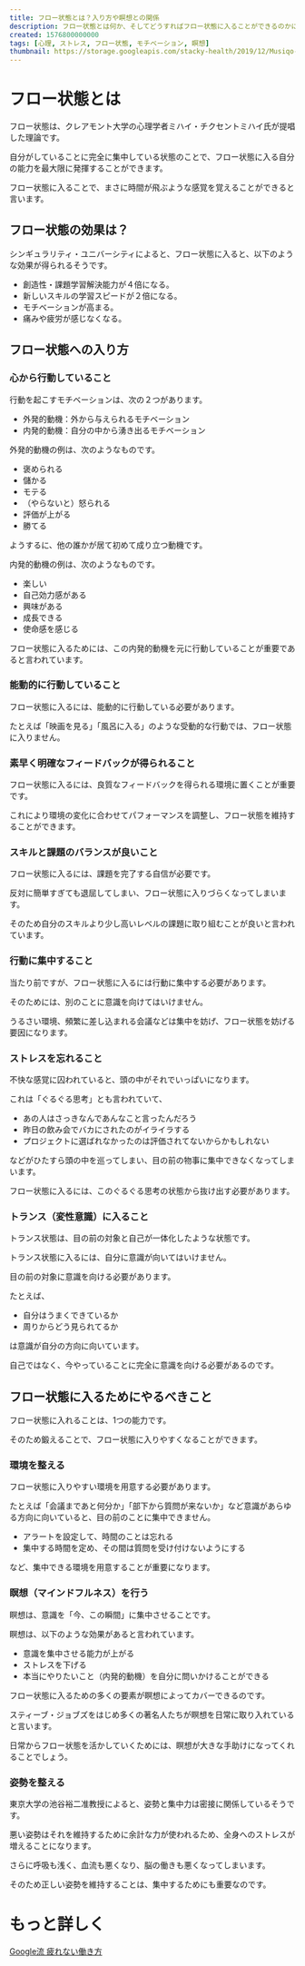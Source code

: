 ```yaml
---
title: フロー状態とは？入り方や瞑想との関係
description: フロー状態とは何か、そしてどうすればフロー状態に入ることができるのかについてまとめていきます。
created: 1576800000000
tags: [心理, ストレス, フロー状態, モチベーション, 瞑想]
thumbnail: https://storage.googleapis.com/stacky-health/2019/12/Musiqo-Guitars.png
---
```


# フロー状態とは

フロー状態は、クレアモント大学の心理学者ミハイ・チクセントミハイ氏が提唱した理論です。

自分がしていることに完全に集中している状態のことで、フロー状態に入る自分の能力を最大限に発揮することができます。

フロー状態に入ることで、まさに時間が飛ぶような感覚を覚えることができると言います。

## フロー状態の効果は？

シンギュラリティ・ユニバーシティによると、フロー状態に入ると、以下のような効果が得られるそうです。

- 創造性・課題学習解決能力が４倍になる。
- 新しいスキルの学習スピードが２倍になる。
- モチベーションが高まる。
- 痛みや疲労が感じなくなる。

## フロー状態への入り方
### 心から行動していること
行動を起こすモチベーションは、次の２つがあります。

- 外発的動機：外から与えられるモチベーション
- 内発的動機：自分の中から湧き出るモチベーション

外発的動機の例は、次のようなものです。

- 褒められる
- 儲かる
- モテる
- （やらないと）怒られる
- 評価が上がる
- 勝てる

ようするに、他の誰かが居て初めて成り立つ動機です。

内発的動機の例は、次のようなものです。

- 楽しい
- 自己効力感がある
- 興味がある
- 成長できる
- 使命感を感じる

フロー状態に入るためには、この内発的動機を元に行動していることが重要であると言われています。

### 能動的に行動していること
フロー状態に入るには、能動的に行動している必要があります。

たとえば「映画を見る」「風呂に入る」のような受動的な行動では、フロー状態に入りません。

### 素早く明確なフィードバックが得られること
フロー状態に入るには、良質なフィードバックを得られる環境に置くことが重要です。

これにより環境の変化に合わせてパフォーマンスを調整し、フロー状態を維持することができます。

### スキルと課題のバランスが良いこと
フロー状態に入るには、課題を完了する自信が必要です。

反対に簡単すぎても退屈してしまい、フロー状態に入りづらくなってしまいます。

そのため自分のスキルより少し高いレベルの課題に取り組むことが良いと言われています。

### 行動に集中すること
当たり前ですが、フロー状態に入るには行動に集中する必要があります。

そのためには、別のことに意識を向けてはいけません。

うるさい環境、頻繁に差し込まれる会議などは集中を妨げ、フロー状態を妨げる要因になります。

### ストレスを忘れること
不快な感覚に囚われていると、頭の中がそれでいっぱいになります。

これは「ぐるぐる思考」とも言われていて、

- あの人はさっきなんであんなこと言ったんだろう
- 昨日の飲み会でバカにされたのがイライラする
- プロジェクトに選ばれなかったのは評価されてないからかもしれない

などがひたすら頭の中を巡ってしまい、目の前の物事に集中できなくなってしまいます。

フロー状態に入るには、このぐるぐる思考の状態から抜け出す必要があります。

### トランス（変性意識）に入ること
トランス状態は、目の前の対象と自己が一体化したような状態です。

トランス状態に入るには、自分に意識が向いてはいけません。

目の前の対象に意識を向ける必要があります。

たとえば、

- 自分はうまくできているか
- 周りからどう見られてるか

は意識が自分の方向に向いています。

自己ではなく、今やっていることに完全に意識を向ける必要があるのです。

## フロー状態に入るためにやるべきこと
フロー状態に入れることは、1つの能力です。

そのため鍛えることで、フロー状態に入りやすくなることができます。

### 環境を整える
フロー状態に入りやすい環境を用意する必要があります。

たとえば「会議まであと何分か」「部下から質問が来ないか」など意識があらゆる方向に向いていると、目の前のことに集中できません。

- アラートを設定して、時間のことは忘れる
- 集中する時間を定め、その間は質問を受け付けないようにする

など、集中できる環境を用意することが重要になります。

### 瞑想（マインドフルネス）を行う
瞑想は、意識を「今、この瞬間」に集中させることです。

瞑想は、以下のような効果があると言われています。

- 意識を集中させる能力が上がる
- ストレスを下げる
- 本当にやりたいこと（内発的動機）を自分に問いかけることができる

フロー状態に入るための多くの要素が瞑想によってカバーできるのです。

スティーブ・ジョブズをはじめ多くの著名人たちが瞑想を日常に取り入れていると言います。

日常からフロー状態を活かしていくためには、瞑想が大きな手助けになってくれることでしょう。

### 姿勢を整える
東京大学の池谷裕二准教授によると、姿勢と集中力は密接に関係しているそうです。

悪い姿勢はそれを維持するために余計な力が使われるため、全身へのストレスが増えることになります。

さらに呼吸も浅く、血流も悪くなり、脳の働きも悪くなってしまいます。

そのため正しい姿勢を維持することは、集中するためにも重要なのです。

# もっと詳しく

[Google流 疲れない働き方](https://amzn.to/3gnbtWg)
